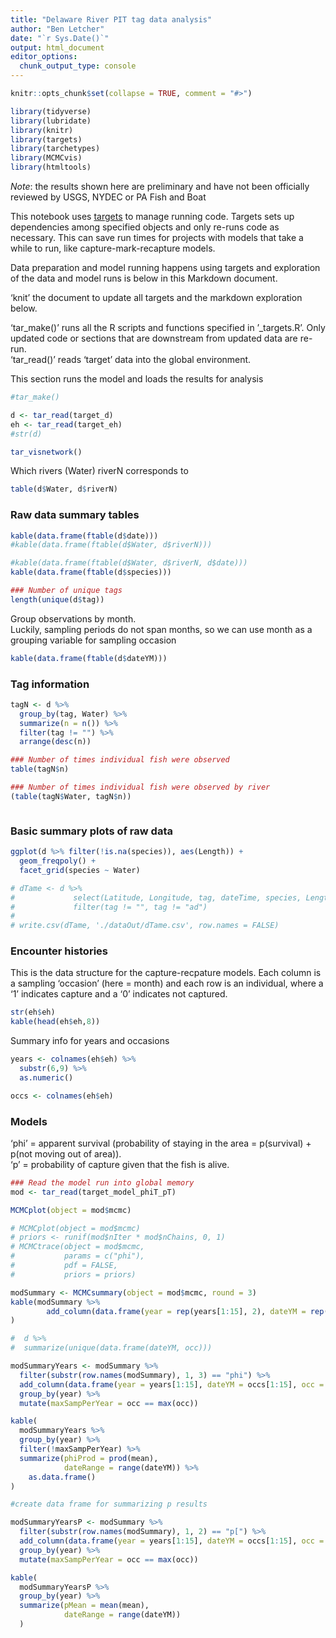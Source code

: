 ```yaml
---
title: "Delaware River PIT tag data analysis"
author: "Ben Letcher"
date: "`r Sys.Date()`"
output: html_document
editor_options: 
  chunk_output_type: console
---
```


```r
knitr::opts_chunk$set(collapse = TRUE, comment = "#>")

library(tidyverse)
library(lubridate)
library(knitr)
library(targets)
library(tarchetypes)
library(MCMCvis)
library(htmltools)

```
*Note*: the results shown here are preliminary and have not been officially reviewed by USGS, NYDEC or PA Fish and Boat  

This notebook uses [targets](https://books.ropensci.org/targets/) to manage running code. Targets sets up dependencies among specified objects and only re-runs code as necessary. This can save run times for projects with models that take a while to run, like capture-mark-recapture models.  

Data preparation and model running happens using targets and exploration of the data and model runs is below in this Markdown document.  

'knit' the document to update all targets and the markdown exploration below.  

'tar_make()' runs all the R scripts and functions specified in '_targets.R'. Only updated code or sections that are downstream from updated data are re-run.  
'tar_read()' reads 'target' data into the global environment.  

This section runs the model and loads the results for analysis  
```r
#tar_make()

d <- tar_read(target_d)
eh <- tar_read(target_eh)
#str(d)
```


```r
tar_visnetwork()
```

Which rivers (Water) riverN corresponds to
```r
table(d$Water, d$riverN)
```

### Raw data summary tables
```r

kable(data.frame(ftable(d$date)))
#kable(data.frame(ftable(d$Water, d$riverN)))

#kable(data.frame(ftable(d$Water, d$riverN, d$date)))
kable(data.frame(ftable(d$species)))

### Number of unique tags
length(unique(d$tag))
```

Group observations by month.  
Luckily, sampling periods do not span months, so we can use month as a grouping variable for sampling occasion
```r
kable(data.frame(ftable(d$dateYM)))

```

### Tag information
```r

tagN <- d %>% 
  group_by(tag, Water) %>%
  summarize(n = n()) %>%
  filter(tag != "") %>%
  arrange(desc(n))

### Number of times individual fish were observed
table(tagN$n)

### Number of times individual fish were observed by river
(table(tagN$Water, tagN$n))



```

### Basic summary plots of raw data
```r

ggplot(d %>% filter(!is.na(species)), aes(Length)) +
  geom_freqpoly() +
  facet_grid(species ~ Water)

```

```r

# dTame <- d %>% 
#             select(Latitude, Longitude, tag, dateTime, species, Length, Weight) %>%
#             filter(tag != "", tag != "ad")
#             
# write.csv(dTame, './dataOut/dTame.csv', row.names = FALSE)

```



### Encounter histories  
This is the data structure for the capture-recpature models. Each column is a sampling 'occasion' (here = month) and each row is an individual, where a '1' indicates capture and a '0' indicates not captured.
```r

str(eh$eh)
kable(head(eh$eh,8))
```

Summary info for years and occasions
```r

years <- colnames(eh$eh) %>%
  substr(6,9) %>%
  as.numeric()

occs <- colnames(eh$eh)
```


### Models
'phi' = apparent survival (probability of staying in the area = p(survival) + p(not moving out of area)).  
'p' = probability of capture given that the fish is alive.
```r
### Read the model run into global memory
mod <- tar_read(target_model_phiT_pT)

MCMCplot(object = mod$mcmc)

# MCMCplot(object = mod$mcmc)
# priors <- runif(mod$nIter * mod$nChains, 0, 1)
# MCMCtrace(object = mod$mcmc,
#           params = c("phi"),
#           pdf = FALSE, 
#           priors = priors)

modSummary <- MCMCsummary(object = mod$mcmc, round = 3) 
kable(modSummary %>%
        add_column(data.frame(year = rep(years[1:15], 2), dateYM = rep(occs[1:15], 2)) )
)

#  d %>%
#  summarize(unique(data.frame(dateYM, occ)))

```

```r

modSummaryYears <- modSummary %>%
  filter(substr(row.names(modSummary), 1, 3) == "phi") %>%
  add_column(data.frame(year = years[1:15], dateYM = occs[1:15], occ = 1:15)) %>%
  group_by(year) %>%
  mutate(maxSampPerYear = occ == max(occ))

kable(
  modSummaryYears %>%
  group_by(year) %>%
  filter(!maxSampPerYear) %>%
  summarize(phiProd = prod(mean),
            dateRange = range(dateYM)) %>%
    as.data.frame()
)


```


```r
#create data frame for summarizing p results

modSummaryYearsP <- modSummary %>%
  filter(substr(row.names(modSummary), 1, 2) == "p[") %>%
  add_column(data.frame(year = years[1:15], dateYM = occs[1:15], occ = 1:15)) %>%
  group_by(year) %>%
  mutate(maxSampPerYear = occ == max(occ)) 

kable(
  modSummaryYearsP %>%
  group_by(year) %>%
  summarize(pMean = mean(mean),
            dateRange = range(dateYM))
  )
```


